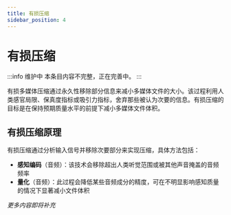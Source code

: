 ```yaml
---
title: 有损压缩
sidebar_position: 4
---
```


# 有损压缩

:::info 维护中
本条目内容不完整，正在完善中。
:::

有损多媒体压缩通过永久性移除部分信息来减小多媒体文件的大小。该过程利用人类感官局限、保真度指标或吸引力指标，舍弃那些被认为次要的信息。有损压缩的目标是在保持预期质量水平的前提下减小多媒体文件体积。

## 有损压缩原理

有损压缩通过分析输入信号并移除次要部分来实现压缩，具体方法包括：

- **感知编码**（音频）：该技术会移除超出人类听觉范围或被其他声音掩盖的音频频率
- **量化**（音频）：此过程会降低某些音频成分的精度，可在不明显影响感知质量的情况下显著减小文件体积

*更多内容即将补充*
